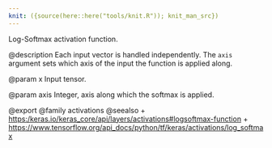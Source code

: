 ```yaml
---
knit: ({source(here::here("tools/knit.R")); knit_man_src})
---
```

Log-Softmax activation function.

@description
Each input vector is handled independently.
The `axis` argument sets which axis of the input the function
is applied along.

@param x
Input tensor.

@param axis
Integer, axis along which the softmax is applied.

@export
@family activations
@seealso
+ <https:/keras.io/keras_core/api/layers/activations#logsoftmax-function>
+ <https://www.tensorflow.org/api_docs/python/tf/keras/activations/log_softmax>
